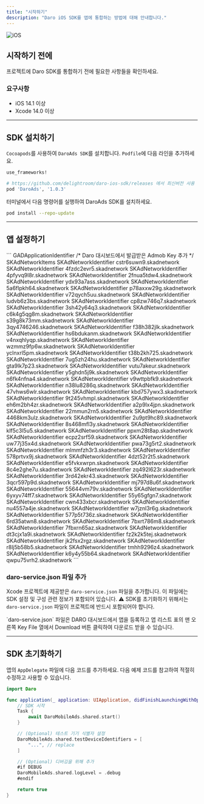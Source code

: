 ```yaml
---
title: "시작하기"
description: "Daro iOS SDK를 앱에 통합하는 방법에 대해 안내합니다."
---
```


![iOS](https://img.shields.io/badge/Daro_iOS_SDK-v1.0.3-007AFF?logo=apple&logoColor=white)

## 시작하기 전에

프로젝트에 Daro SDK를 통합하기 전에 필요한 사항들을 확인하세요.

### 요구사항

- iOS 14.1 이상
- Xcode 14.0 이상

---

## SDK 설치하기

`Cocoapods`를 사용하여 `DaroAds SDK`를 설치합니다. `Podfile`에 다음 라인을 추가하세요.

```ruby
use_frameworks!

# https://github.com/delightroom/daro-ios-sdk/releases 에서 최신버전 사용
pod 'DaroAds', '1.0.3'
```

터미널에서 다음 명령어를 실행하여 DaroAds SDK를 설치하세요.

```bash
pod install --repo-update
```

---

## 앱 설정하기

<Accordion title="Info.plist 업데이트" description="Info.plist에 다음 ID들을 반영해주세요." icon="sparkles">
  ```
  <key>GADApplicationIdentifier</key>
  <string> /* Daro 대시보드에서 발급받은 Admob Key 추가 */ </string>
  <key>SKAdNetworkItems</key>
  <array>
    <dict>
      <key>SKAdNetworkIdentifier</key>
      <string>cstr6suwn9.skadnetwork</string>
    </dict>
    <dict>
      <key>SKAdNetworkIdentifier</key>
      <string>4fzdc2evr5.skadnetwork</string>
    </dict>
    <dict>
      <key>SKAdNetworkIdentifier</key>
      <string>4pfyvq9l8r.skadnetwork</string>
    </dict>
    <dict>
      <key>SKAdNetworkIdentifier</key>
      <string>2fnua5tdw4.skadnetwork</string>
    </dict>
    <dict>
      <key>SKAdNetworkIdentifier</key>
      <string>ydx93a7ass.skadnetwork</string>
    </dict>
    <dict>
      <key>SKAdNetworkIdentifier</key>
      <string>5a6flpkh64.skadnetwork</string>
    </dict>
    <dict>
      <key>SKAdNetworkIdentifier</key>
      <string>p78axxw29g.skadnetwork</string>
    </dict>
    <dict>
      <key>SKAdNetworkIdentifier</key>
      <string>v72qych5uu.skadnetwork</string>
    </dict>
    <dict>
      <key>SKAdNetworkIdentifier</key>
      <string>ludvb6z3bs.skadnetwork</string>
    </dict>
    <dict>
      <key>SKAdNetworkIdentifier</key>
      <string>cp8zw746q7.skadnetwork</string>
    </dict>
    <dict>
      <key>SKAdNetworkIdentifier</key>
      <string>3sh42y64q3.skadnetwork</string>
    </dict>
    <dict>
      <key>SKAdNetworkIdentifier</key>
      <string>c6k4g5qg8m.skadnetwork</string>
    </dict>
    <dict>
      <key>SKAdNetworkIdentifier</key>
      <string>s39g8k73mm.skadnetwork</string>
    </dict>
    <dict>
      <key>SKAdNetworkIdentifier</key>
      <string>3qy4746246.skadnetwork</string>
    </dict>
    <dict>
      <key>SKAdNetworkIdentifier</key>
      <string>f38h382jlk.skadnetwork</string>
    </dict>
    <dict>
      <key>SKAdNetworkIdentifier</key>
      <string>hs6bdukanm.skadnetwork</string>
    </dict>
    <dict>
      <key>SKAdNetworkIdentifier</key>
      <string>v4nxqhlyqp.skadnetwork</string>
    </dict>
    <dict>
      <key>SKAdNetworkIdentifier</key>
      <string>wzmmz9fp6w.skadnetwork</string>
    </dict>
    <dict>
      <key>SKAdNetworkIdentifier</key>
      <string>yclnxrl5pm.skadnetwork</string>
    </dict>
    <dict>
      <key>SKAdNetworkIdentifier</key>
      <string>t38b2kh725.skadnetwork</string>
    </dict>
    <dict>
      <key>SKAdNetworkIdentifier</key>
      <string>7ug5zh24hu.skadnetwork</string>
    </dict>
    <dict>
      <key>SKAdNetworkIdentifier</key>
      <string>gta9lk7p23.skadnetwork</string>
    </dict>
    <dict>
      <key>SKAdNetworkIdentifier</key>
      <string>vutu7akeur.skadnetwork</string>
    </dict>
    <dict>
      <key>SKAdNetworkIdentifier</key>
      <string>y5ghdn5j9k.skadnetwork</string>
    </dict>
    <dict>
      <key>SKAdNetworkIdentifier</key>
      <string>n6fk4nfna4.skadnetwork</string>
    </dict>
    <dict>
      <key>SKAdNetworkIdentifier</key>
      <string>v9wttpbfk9.skadnetwork</string>
    </dict>
    <dict>
      <key>SKAdNetworkIdentifier</key>
      <string>n38lu8286q.skadnetwork</string>
    </dict>
    <dict>
      <key>SKAdNetworkIdentifier</key>
      <string>47vhws6wlr.skadnetwork</string>
    </dict>
    <dict>
      <key>SKAdNetworkIdentifier</key>
      <string>kbd757ywx3.skadnetwork</string>
    </dict>
    <dict>
      <key>SKAdNetworkIdentifier</key>
      <string>9t245vhmpl.skadnetwork</string>
    </dict>
    <dict>
      <key>SKAdNetworkIdentifier</key>
      <string>eh6m2bh4zr.skadnetwork</string>
    </dict>
    <dict>
      <key>SKAdNetworkIdentifier</key>
      <string>a2p9lx4jpn.skadnetwork</string>
    </dict>
    <dict>
      <key>SKAdNetworkIdentifier</key>
      <string>22mmun2rn5.skadnetwork</string>
    </dict>
    <dict>
      <key>SKAdNetworkIdentifier</key>
      <string>4468km3ulz.skadnetwork</string>
    </dict>
    <dict>
      <key>SKAdNetworkIdentifier</key>
      <string>2u9pt9hc89.skadnetwork</string>
    </dict>
    <dict>
      <key>SKAdNetworkIdentifier</key>
      <string>8s468mfl3y.skadnetwork</string>
    </dict>
    <dict>
      <key>SKAdNetworkIdentifier</key>
      <string>klf5c3l5u5.skadnetwork</string>
    </dict>
    <dict>
      <key>SKAdNetworkIdentifier</key>
      <string>ppxm28t8ap.skadnetwork</string>
    </dict>
    <dict>
      <key>SKAdNetworkIdentifier</key>
      <string>ecpz2srf59.skadnetwork</string>
    </dict>
    <dict>
      <key>SKAdNetworkIdentifier</key>
      <string>uw77j35x4d.skadnetwork</string>
    </dict>
    <dict>
      <key>SKAdNetworkIdentifier</key>
      <string>pwa73g5rt2.skadnetwork</string>
    </dict>
    <dict>
      <key>SKAdNetworkIdentifier</key>
      <string>mlmmfzh3r3.skadnetwork</string>
    </dict>
    <dict>
      <key>SKAdNetworkIdentifier</key>
      <string>578prtvx9j.skadnetwork</string>
    </dict>
    <dict>
      <key>SKAdNetworkIdentifier</key>
      <string>4dzt52r2t5.skadnetwork</string>
    </dict>
    <dict>
      <key>SKAdNetworkIdentifier</key>
      <string>e5fvkxwrpn.skadnetwork</string>
    </dict>
    <dict>
      <key>SKAdNetworkIdentifier</key>
      <string>8c4e2ghe7u.skadnetwork</string>
    </dict>
    <dict>
      <key>SKAdNetworkIdentifier</key>
      <string>zq492l623r.skadnetwork</string>
    </dict>
    <dict>
      <key>SKAdNetworkIdentifier</key>
      <string>3rd42ekr43.skadnetwork</string>
    </dict>
    <dict>
      <key>SKAdNetworkIdentifier</key>
      <string>3qcr597p9d.skadnetwork</string>
    </dict>
    <dict>
      <key>SKAdNetworkIdentifier</key>
      <string>mj797d8u6f.skadnetwork</string>
    </dict>
    <dict>
      <key>SKAdNetworkIdentifier</key>
      <string>55644vm79v.skadnetwork</string>
    </dict>
    <dict>
      <key>SKAdNetworkIdentifier</key>
      <string>6yxyv74ff7.skadnetwork</string>
    </dict>
    <dict>
      <key>SKAdNetworkIdentifier</key>
      <string>55y65gfgn7.skadnetwork</string>
    </dict>
    <dict>
      <key>SKAdNetworkIdentifier</key>
      <string>cwn433xbcr.skadnetwork</string>
    </dict>
    <dict>
      <key>SKAdNetworkIdentifier</key>
      <string>nu4557a4je.skadnetwork</string>
    </dict>
    <dict>
      <key>SKAdNetworkIdentifier</key>
      <string>w7jznl3r6g.skadnetwork</string>
    </dict>
    <dict>
      <key>SKAdNetworkIdentifier</key>
      <string>577p5t736z.skadnetwork</string>
    </dict>
    <dict>
      <key>SKAdNetworkIdentifier</key>
      <string>6rd35atwn8.skadnetwork</string>
    </dict>
    <dict>
      <key>SKAdNetworkIdentifier</key>
      <string>7bxrt786m8.skadnetwork</string>
    </dict>
    <dict>
      <key>SKAdNetworkIdentifier</key>
      <string>7fbxrn65az.skadnetwork</string>
    </dict>
    <dict>
      <key>SKAdNetworkIdentifier</key>
      <string>dt3cjx1a9i.skadnetwork</string>
    </dict>
    <dict>
      <key>SKAdNetworkIdentifier</key>
      <string>fz2k2k5tej.skadnetwork</string>
    </dict>
    <dict>
      <key>SKAdNetworkIdentifier</key>
      <string>jk2fsx2rgz.skadnetwork</string>
    </dict>
    <dict>
      <key>SKAdNetworkIdentifier</key>
      <string>r8lj5b58b5.skadnetwork</string>
    </dict>
    <dict>
      <key>SKAdNetworkIdentifier</key>
      <string>tmhh9296z4.skadnetwork</string>
    </dict>
    <dict>
      <key>SKAdNetworkIdentifier</key>
      <string>k6y4y55b64.skadnetwork</string>
    </dict>
    <dict>
      <key>SKAdNetworkIdentifier</key>
      <string>qwpu75vrh2.skadnetwork</string>
    </dict>
  </array>
  ```
</Accordion>

### daro-service.json 파일 추가

Xcode 프로젝트에 제공받은 `daro-service.json` 파일을 추가합니다. 이 파일에는 SDK 설정 및 구성 관련 정보가 포함되어 있습니다.
⚠️ SDK를 초기화하기 위해서는 `daro-service.json` 파일이 프로젝트에 반드시 포함되어야 합니다.

<Note>
  `daro-service.json` 파일은 DARO 대시보드에서 앱을 등록하고 앱 리스트 표의 맨 오른쪽 Key File 열에서 Download 버튼 클릭하여 다운로드 받을 수 있습니다.
</Note>

---

## SDK 초기화하기

앱의 `AppDelegate` 파일에 다음 코드를 추가하세요. 다음 예제 코드를 참고하여 적절히 수정하고 사용할 수 있습니다.

```swift
import Daro

func application(_ application: UIApplication, didFinishLaunchingWithOptions launchOptions: [UIApplication.LaunchOptionsKey: Any]?) -> Bool {
    // SDK 시작
    Task {
        await DaroMobileAds.shared.start()
    }

    // (Optional) 테스트 기기 식별자 설정
    DaroMobileAds.shared.testDeviceIdentifiers = [
        "...", // replace
    ]

    // (Optional) 디버깅을 위해 추가
    #if DEBUG
    DaroMobileAds.shared.logLevel = .debug
    #endif

    return true
}
```